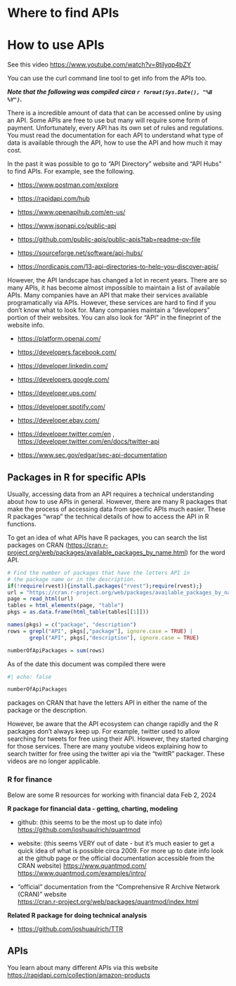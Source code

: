 # <yrChapterNumber></yrChapterNumber> Where to find APIs

# How to use APIs

See this video <https://www.youtube.com/watch?v=8tilyqp4bZY>

You can use the curl command line tool to get info from the APIs too.


***Note that the following was compiled circa `r format(Sys.Date(), "%B %Y")`.***

There is a incredible amount of data
that can be accessed online by using an API. Some APIs are free to use but many 
will require some form of payment. Unfortunately, every API has its own 
set of rules and regulations. You must read the documentation for each API
to understand what type of data is available through the API, how to use
the API and how much it may cost.

In the past it was possible to go to "API Directory" website and "API Hubs"
to find APIs. For example, see the following. 

* <https://www.postman.com/explore>

* <https://rapidapi.com/hub>

* <https://www.openapihub.com/en-us/>

* <https://www.jsonapi.co/public-api>

* <https://github.com/public-apis/public-apis?tab=readme-ov-file>

* <https://sourceforge.net/software/api-hubs/>

* <https://nordicapis.com/13-api-directories-to-help-you-discover-apis/>

However, the API landscape
has changed a lot in recent years. There are so many APIs, it
has become almost impossible to 
maintain a list of available APIs. Many companies have an API that make
their services available programatically via APIs. However, these services
are hard to find if you don't know what to look for. Many companies maintain
a "developers" portion of their websites. You can also look for "API" in 
the fineprint of the website info.

* <https://platform.openai.com/>

* <https://developers.facebook.com/>

* <https://developer.linkedin.com/>

* <https://developers.google.com/>

* <https://developer.ups.com/>

* <https://developer.spotify.com/>

* <https://developer.ebay.com/>

* <https://developer.twitter.com/en> , <https://developer.twitter.com/en/docs/twitter-api>

* <https://www.sec.gov/edgar/sec-api-documentation>




## Packages in R for specific APIs

Usually, accessing data from an API requires a technical understanding about 
how to use APIs in general. However, there are many R packages that make the 
process of accessing data from specific APIs much easier. These R packages
"wrap" the technical details of how to access the API in R functions.

To get an idea of what APIs have R packages, you can search the list 
packages on CRAN 
(<https://cran.r-project.org/web/packages/available_packages_by_name.html>)
for the word API. 

```r
# Find the number of packages that have the letters API in 
# the package name or in the description.
if(!require(rvest)){install.packages("rvest");require(rvest);}
url = "https://cran.r-project.org/web/packages/available_packages_by_name.html"
page = read_html(url)
tables = html_elements(page, "table")
pkgs = as.data.frame(html_table(tables[[1]]))

names(pkgs) = c("package", "description")
rows = grepl("API", pkgs[,"package"], ignore.case = TRUE) | 
       grepl("API", pkgs[,"description"], ignore.case = TRUE)

numberOfApiPackages = sum(rows)
```

As of the date this document was compiled there were 

```r
#| echo: false

numberOfApiPackages
```

packages on CRAN that have the letters API in either the name of the package
or the description.

However, be aware that the API ecosystem can change rapidly and the R
packages don't always keep up. For example, twitter used to allow searching
for tweets for free using their API. However, they started charging for those
services. There are many youtube videos 
explaining how to search twitter for free using the twitter api via the 
"twittR" packager. These videos are no longer applicable. 



### R for finance

Below are some R resources for working with financial data <span class="yrdate">Feb 2, 2024</span> 

**R package for financial data - getting, charting, modeling**

- github: (this seems to be the most up to date info)   
  <https://github.com/joshuaulrich/quantmod>

- website: (this seems VERY out of date - but it's much easier to get a quick idea of what is possible circa 2009. For more up to date info look at the github page or the official documentation accessible from the CRAN website)
  <https://www.quantmod.com/>  
  <https://www.quantmod.com/examples/intro/>

- "official" documentation from the "Comprehensive R Archive Network (CRAN)" website  
  <https://cran.r-project.org/web/packages/quantmod/index.html>

**Related R package for doing technical analysis**

-   <https://github.com/joshuaulrich/TTR>



## APIs

You learn about many different APIs via this website
<https://rapidapi.com/collection/amazon-products>
